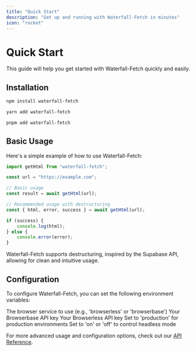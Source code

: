 ```yaml
---
title: "Quick Start"
description: "Get up and running with Waterfall-Fetch in minutes"
icon: "rocket"
---
```


# Quick Start

This guide will help you get started with Waterfall-Fetch quickly and easily.

## Installation

<CodeGroup>

```bash npm
npm install waterfall-fetch
```

```bash yarn
yarn add waterfall-fetch
```

```bash pnpm
pnpm add waterfall-fetch
```

</CodeGroup>

## Basic Usage

Here's a simple example of how to use Waterfall-Fetch:

```typescript
import getHtml from "waterfall-fetch";

const url = "https://example.com";

// Basic usage
const result = await getHtml(url);

// Recommended usage with destructuring
const { html, error, success } = await getHtml(url);

if (success) {
	console.log(html);
} else {
	console.error(error);
}
```

<Tip>Waterfall-Fetch supports destructuring, inspired by the Supabase API, allowing for clean and intuitive usage.</Tip>

## Configuration

To configure Waterfall-Fetch, you can set the following environment variables:

<ParamField body="BROWSER_SERVICE" type="string">
	The browser service to use (e.g., 'browserless' or 'browserbase')
</ParamField>

<ParamField body="BROWSERBASE_API_KEY" type="string">
	Your Browserbase API key
</ParamField>

<ParamField body="BROWSERLESS_API_KEY" type="string">
	Your Browserless API key
</ParamField>

<ParamField body="NODE_ENV" type="string">
	Set to 'production' for production environments
</ParamField>

<ParamField body="HEADLESS" type="string">
	Set to 'on' or 'off' to control headless mode
</ParamField>

For more advanced usage and configuration options, check out our [API Reference](/mdx/api-reference/gethtml).
